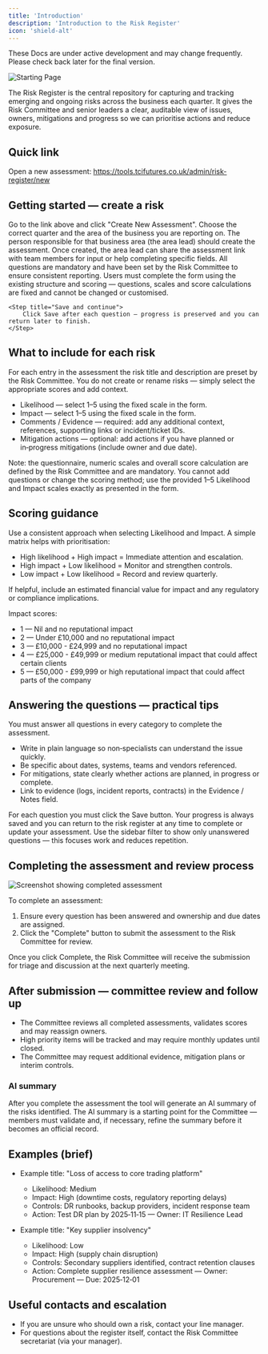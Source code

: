 ```yaml
---
title: 'Introduction'
description: 'Introduction to the Risk Register'
icon: 'shield-alt'
---
```


<Warning>
	These Docs are under active development and may change frequently. Please
	check back later for the final version.
</Warning>

![Starting Page](<CleanShot 2025-09-30 at 16.25.47@2x.png>)

The Risk Register is the central repository for capturing and tracking emerging and ongoing risks across the business each quarter. It gives the Risk Committee and senior leaders a clear, auditable view of issues, owners, mitigations and progress so we can prioritise actions and reduce exposure.

## Quick link

Open a new assessment: https://tools.tcifutures.co.uk/admin/risk-register/new

## Getting started — create a risk

<Steps>
  <Step title="Open the Risk Register">
    Go to the link above and click "Create New Assessment".
  </Step>

<Step title='Select quarter and area'>
	Choose the correct quarter and the area of the business you are reporting on.
	The person responsible for that business area (the area lead) should create
	the assessment. Once created, the area lead can share the assessment link with
	team members for input or help completing specific fields.
</Step>

<Step title='Complete the form'>
	All questions are mandatory and have been set by the Risk Committee to ensure
	consistent reporting. Users must complete the form using the existing
	structure and scoring — questions, scales and score calculations are fixed and
	cannot be changed or customised.
</Step>

    <Step title="Save and continue">
    	Click Save after each question — progress is preserved and you can return later to finish.
    </Step>

</Steps>

## What to include for each risk

For each entry in the assessment the risk title and description are preset by the Risk Committee. You do not create or rename risks — simply select the appropriate scores and add context.

- Likelihood — select 1–5 using the fixed scale in the form.
- Impact — select 1–5 using the fixed scale in the form.
- Comments / Evidence — required: add any additional context, references, supporting links or incident/ticket IDs.
- Mitigation actions — optional: add actions if you have planned or in‑progress mitigations (include owner and due date).

Note: the questionnaire, numeric scales and overall score calculation are defined by the Risk Committee and are mandatory. You cannot add questions or change the scoring method; use the provided 1–5 Likelihood and Impact scales exactly as presented in the form.

## Scoring guidance

Use a consistent approach when selecting Likelihood and Impact. A simple matrix helps with prioritisation:

- High likelihood + High impact = Immediate attention and escalation.
- High impact + Low likelihood = Monitor and strengthen controls.
- Low impact + Low likelihood = Record and review quarterly.

If helpful, include an estimated financial value for impact and any regulatory or compliance implications.

Impact scores:

- 1 — Nil and no reputational impact
- 2 — Under £10,000 and no reputational impact
- 3 — £10,000 - £24,999 and no reputational impact
- 4 — £25,000 - £49,999 or medium reputational impact that could affect certain clients
- 5 — £50,000 - £99,999 or high reputational impact that could affect parts of the company

## Answering the questions — practical tips

<Warning>
	You must answer all questions in every category to complete the assessment.
</Warning>

- Write in plain language so non‑specialists can understand the issue quickly.
- Be specific about dates, systems, teams and vendors referenced.
- For mitigations, state clearly whether actions are planned, in progress or complete.
- Link to evidence (logs, incident reports, contracts) in the Evidence / Notes field.

<Info>
	For each question you must click the Save button. Your progress is always
	saved and you can return to the risk register at any time to complete or
	update your assessment.
</Info>

<Tip>
	Use the sidebar filter to show only unanswered questions — this focuses work
	and reduces repetition.
</Tip>

## Completing the assessment and review process

<Frame>
	<img
		src='complete-risk.png'
		alt='Screenshot showing completed assessment'
		style={{ borderRadius: '0.5rem' }}
	/>
</Frame>

To complete an assessment:

1. Ensure every question has been answered and ownership and due dates are assigned.
2. Click the "Complete" button to submit the assessment to the Risk Committee for review.

<Check>
	Once you click Complete, the Risk Committee will receive the submission for
	triage and discussion at the next quarterly meeting.
</Check>

## After submission — committee review and follow up

- The Committee reviews all completed assessments, validates scores and may reassign owners.
- High priority items will be tracked and may require monthly updates until closed.
- The Committee may request additional evidence, mitigation plans or interim controls.

### AI summary

After you complete the assessment the tool will generate an AI summary of the risks identified. The AI summary is a starting point for the Committee — members must validate and, if necessary, refine the summary before it becomes an official record.

## Examples (brief)

- Example title: "Loss of access to core trading platform"

  - Likelihood: Medium
  - Impact: High (downtime costs, regulatory reporting delays)
  - Controls: DR runbooks, backup providers, incident response team
  - Action: Test DR plan by 2025‑11‑15 — Owner: IT Resilience Lead

- Example title: "Key supplier insolvency"
  - Likelihood: Low
  - Impact: High (supply chain disruption)
  - Controls: Secondary suppliers identified, contract retention clauses
  - Action: Complete supplier resilience assessment — Owner: Procurement — Due: 2025‑12‑01

## Useful contacts and escalation

- If you are unsure who should own a risk, contact your line manager.
- For questions about the register itself, contact the Risk Committee secretariat (via your manager).
